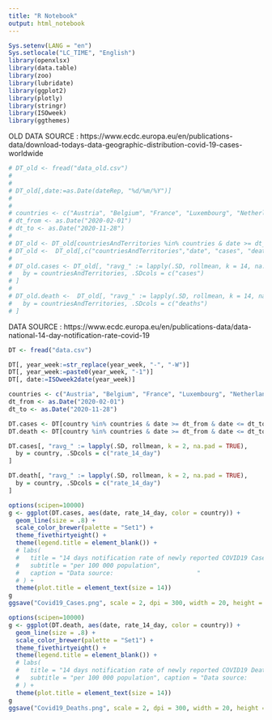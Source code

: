 ```yaml
---
title: "R Notebook"
output: html_notebook
---
```



```r
Sys.setenv(LANG = "en")
Sys.setlocale("LC_TIME", "English")
library(openxlsx)
library(data.table)
library(zoo)
library(lubridate)
library(ggplot2)
library(plotly)
library(stringr)
library(ISOweek)
library(ggthemes)
```
OLD DATA SOURCE : https://www.ecdc.europa.eu/en/publications-data/download-todays-data-geographic-distribution-covid-19-cases-worldwide
```r
# DT_old <- fread("data_old.csv")
# 
# 
# DT_old[,date:=as.Date(dateRep, "%d/%m/%Y")]
# 
# 
# countries <- c("Austria", "Belgium", "France", "Luxembourg", "Netherlands", "Germany", "Slovenia", "Switzerland")
# dt_from <- as.Date("2020-02-01")
# dt_to <- as.Date("2020-11-28")
# 
# DT_old <- DT_old[countriesAndTerritories %in% countries & date >= dt_from & date <= dt_to][order(date)]
# DT_old <-  DT_old[,c("countriesAndTerritories","date", "cases", "deaths")]
# 
# DT_old.cases <- DT_old[, "ravg_" := lapply(.SD, rollmean, k = 14, na.pad = TRUE),
#   by = countriesAndTerritories, .SDcols = c("cases")
# ]
# 
# DT_old.death <-  DT_old[, "ravg_" := lapply(.SD, rollmean, k = 14, na.pad = TRUE),
#   by = countriesAndTerritories, .SDcols = c("deaths")
# ]
```



DATA SOURCE : https://www.ecdc.europa.eu/en/publications-data/data-national-14-day-notification-rate-covid-19
```r


DT <- fread("data.csv")

DT[, year_week:=str_replace(year_week, "-", "-W")]
DT[, year_week:=paste0(year_week, "-1")]
DT[, date:=ISOweek2date(year_week)]

countries <- c("Austria", "Belgium", "France", "Luxembourg", "Netherlands", "Germany", "Slovenia", "Switzerland")
dt_from <- as.Date("2020-02-01")
dt_to <- as.Date("2020-11-28")

DT.cases <- DT[country %in% countries & date >= dt_from & date <= dt_to & indicator == "cases"][order(date)]
DT.death <- DT[country %in% countries & date >= dt_from & date <= dt_to & indicator == "deaths"][order(date)]

DT.cases[, "ravg_" := lapply(.SD, rollmean, k = 2, na.pad = TRUE),
  by = country, .SDcols = c("rate_14_day")
]

DT.death[, "ravg_" := lapply(.SD, rollmean, k = 2, na.pad = TRUE),
  by = country, .SDcols = c("rate_14_day")
]
```

```r
options(scipen=10000)
g <- ggplot(DT.cases, aes(date, rate_14_day, color = country)) +
  geom_line(size = .8) +
  scale_color_brewer(palette = "Set1") +
  theme_fivethirtyeight() +
  theme(legend.title = element_blank()) +
  # labs(
  #   title = "14 days notification rate of newly reported COVID19 Cases ",
  #   subtitle = "per 100 000 population",
  #   caption = "Data source:                       "
  # ) +
  theme(plot.title = element_text(size = 14))
g
ggsave("Covid19_Cases.png", scale = 2, dpi = 300, width = 20, height = 12, units = "cm")

```
```r
options(scipen=10000)
g <- ggplot(DT.death, aes(date, rate_14_day, color = country)) +
  geom_line(size = .8) +
  scale_color_brewer(palette = "Set1") +
  theme_fivethirtyeight() +
  theme(legend.title = element_blank()) +
  # labs(
  #   title = "14 days notification rate of newly reported COVID19 Deaths",
  #   subtitle = "per 100 000 population", caption = "Data source:                       "
  # ) +
  theme(plot.title = element_text(size = 14))
g
ggsave("Covid19_Deaths.png", scale = 2, dpi = 300, width = 20, height = 12, units = "cm")
```
